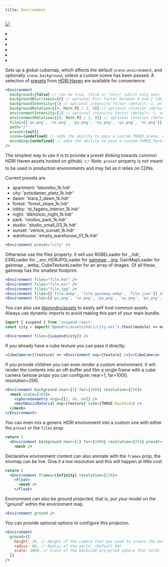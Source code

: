 ```yaml
---
title: Environment
---
```


[![](https://img.shields.io/badge/-storybook-%23ff69b4)](https://drei.pmnd.rs/?path=/story/staging-environment--environment-story)

<Grid cols={4}>
  <li>
    <Codesandbox id="t4l0f" />
  </li>
  <li>
    <Codesandbox id="mih0lx" />
  </li>
  <li>
    <Codesandbox id="e662p3" />
  </li>
  <li>
    <Codesandbox id="lwo219" />
  </li>
  <li>
    <Codesandbox id="q48jgy" />
  </li>
  <li>
    <Codesandbox id="0c5hv9" />
  </li>
</Grid>

Sets up a global cubemap, which affects the default `scene.environment`, and optionally `scene.background`, unless a custom scene has been passed. A selection of [presets](src/helpers/environment-assets.ts) from [HDRI Haven](https://hdrihaven.com/) are available for convenience.

```jsx
<Environment
  background={false} // can be true, false or "only" (which only sets the background) (default: false)
  backgroundBlurriness={0} // optional blur factor between 0 and 1 (default: 0, only works with three 0.146 and up)
  backgroundIntensity={1} // optional intensity factor (default: 1, only works with three 0.163 and up)
  backgroundRotation={[0, Math.PI / 2, 0]} // optional rotation (default: 0, only works with three 0.163 and up)
  environmentIntensity={1} // optional intensity factor (default: 1, only works with three 0.163 and up)
  environmentRotation={[0, Math.PI / 2, 0]} // optional rotation (default: 0, only works with three 0.163 and up)
  files={['px.png', 'nx.png', 'py.png', 'ny.png', 'pz.png', 'nz.png']}
  path="/"
  preset={null}
  scene={undefined} // adds the ability to pass a custom THREE.Scene, can also be a ref
  encoding={undefined} // adds the ability to pass a custom THREE.TextureEncoding (default: THREE.sRGBEncoding for an array of files and THREE.LinearEncoding for a single texture)
/>
```

The simplest way to use it is to provide a preset (linking towards common HDRI Haven assets hosted on github). 👉 Note: `preset` property is not meant to be used in production environments and may fail as it relies on CDNs.

Current presets are

- apartment: 'lebombo_1k.hdr'
- city: 'potsdamer_platz_1k.hdr'
- dawn: 'kiara_1_dawn_1k.hdr'
- forest: 'forest_slope_1k.hdr'
- lobby: 'st_fagans_interior_1k.hdr'
- night: 'dikhololo_night_1k.hdr'
- park: 'rooitou_park_1k.hdr'
- studio: 'studio_small_03_1k.hdr'
- sunset: 'venice_sunset_1k.hdr'
- warehouse: 'empty_warehouse_01_1k.hdr'

```jsx
<Environment preset="city" />
```

Otherwise use the files property. It will use RGBELoader for _.hdr, EXRLoader for _.exr, HDRJPGLoader for [gainmap](https://github.com/MONOGRID/gainmap-js) _.jpg, GainMapLoader for gainmap _.webp, CubeTextureLoader for an array of images. Of all these, gainmap has the smallest footprint.

```jsx
<Environment files="file.hdr" />
<Environment files="file.exr" />
<Environment files="file.jpg" />
<Environment files={['file.webp', 'file-gainmap.webp', 'file.json']} />
<Environment files={['px.png', 'nx.png', 'py.png', 'ny.png', 'pz.png', 'nz.png']} />
```

You can also use [@pmndrs/assets](https://github.com/pmndrs/assets) to easily self host common assets. Always use dynamic imports to avoid making this part of your main bundle.

```jsx
import { suspend } from 'suspend-react'
const city = import('@pmndrs/assets/hdri/city.exr').then((module) => module.default)

<Environment files={suspend(city)} />
```

If you already have a cube texture you can pass it directly:

```jsx
<CubeCamera>{(texture) => <Environment map={texture} />}</CubeCamera>
```

If you provide children you can even render a custom environment. It will render the contents into an off-buffer and film a single frame with a cube camera (whose props you can configure: near=1, far=1000, resolution=256).

```jsx
<Environment background near={1} far={1000} resolution={256}>
  <mesh scale={100}>
    <sphereGeometry args={[1, 64, 64]} />
    <meshBasicMaterial map={texture} side={THREE.BackSide} />
  </mesh>
</Environment>
```

You can even mix a generic HDRI environment into a custom one with either the `preset` or the `files` prop.

```jsx
return (
  <Environment background near={1} far={1000} resolution={256} preset="warehouse">
    <mesh />
```

Declarative environment content can also animate with the `frames` prop, the envmap can be live. Give it a low resolution and this will happen at little cost

```jsx
return (
  <Environment frames={Infinity} resolution={256}>
    <Float>
      <mesh />
    </Float>
```

Environment can also be ground projected, that is, put your model on the "ground" within the environment map.

```jsx
<Environment ground />
```

You can provide optional options to configure this projecion.

```jsx
<Environment
  ground={{
    height: 15, // Height of the camera that was used to create the env map (Default: 15)
    radius: 60, // Radius of the world. (Default 60)
    scale: 1000, // Scale of the backside projected sphere that holds the env texture (Default: 1000)
  }}
/>
```
